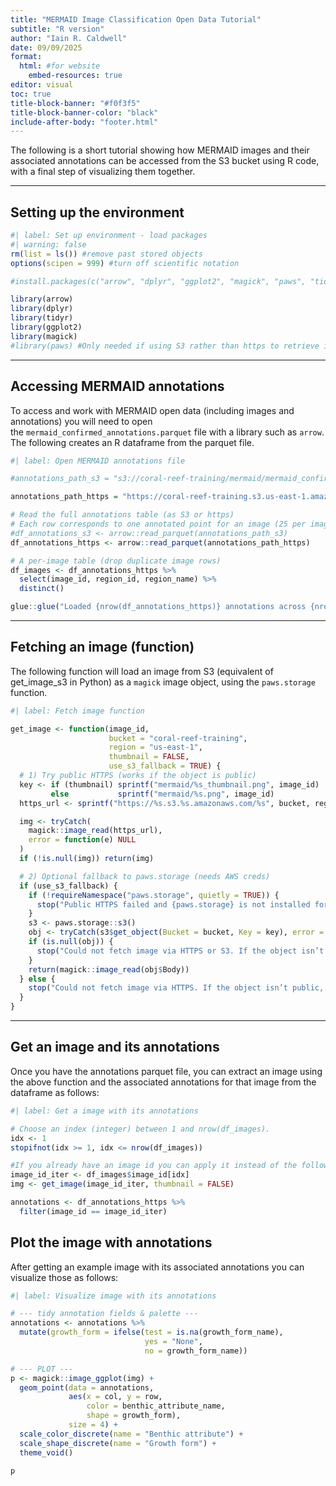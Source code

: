 ```yaml
---
title: "MERMAID Image Classification Open Data Tutorial"
subtitle: "R version"
author: "Iain R. Caldwell"
date: 09/09/2025
format: 
  html: #for website
    embed-resources: true
editor: visual
toc: true
title-block-banner: "#f0f3f5"
title-block-banner-color: "black"
include-after-body: "footer.html"
---
```


The following is a short tutorial showing how MERMAID images and their associated annotations can be accessed from the S3 bucket using R code, with a final step of visualizing them together.

------------------------------------------------------------------------

## Setting up the environment

```r
#| label: Set up environment - load packages
#| warning: false
rm(list = ls()) #remove past stored objects
options(scipen = 999) #turn off scientific notation

#install.packages(c("arrow", "dplyr", "ggplot2", "magick", "paws", "tidyr"))

library(arrow)
library(dplyr)
library(tidyr)
library(ggplot2)
library(magick)
#library(paws) #Only needed if using S3 rather than https to retrieve image
```

------------------------------------------------------------------------

## Accessing MERMAID annotations

To access and work with MERMAID open data (including images and annotations) you will need to open the `mermaid_confirmed_annotations.parquet` file with a library such as `arrow`. The following creates an R dataframe from the parquet file.

```r
#| label: Open MERMAID annotations file

#annotations_path_s3 = "s3://coral-reef-training/mermaid/mermaid_confirmed_annotations.parquet" # Location of the annotations file (S3)

annotations_path_https = "https://coral-reef-training.s3.us-east-1.amazonaws.com/mermaid/mermaid_confirmed_annotations.parquet" # Location of the annotations file (https)

# Read the full annotations table (as S3 or https)
# Each row corresponds to one annotated point for an image (25 per image)
#df_annotations_s3 <- arrow::read_parquet(annotations_path_s3)
df_annotations_https <- arrow::read_parquet(annotations_path_https)

# A per-image table (drop duplicate image rows)
df_images <- df_annotations_https %>%
  select(image_id, region_id, region_name) %>% 
  distinct()

glue::glue("Loaded {nrow(df_annotations_https)} annotations across {nrow(df_images)} images from {length(unique(df_images$region_id))} unique geographic realms.")

```

------------------------------------------------------------------------

## Fetching an image (function)

The following function will load an image from S3 (equivalent of get_image_s3 in Python) as a `magick` image object, using the `paws.storage` function.

```r
#| label: Fetch image function

get_image <- function(image_id,
                      bucket = "coral-reef-training",
                      region = "us-east-1",
                      thumbnail = FALSE,
                      use_s3_fallback = TRUE) {
  # 1) Try public HTTPS (works if the object is public)
  key <- if (thumbnail) sprintf("mermaid/%s_thumbnail.png", image_id)
         else           sprintf("mermaid/%s.png", image_id)
  https_url <- sprintf("https://%s.s3.%s.amazonaws.com/%s", bucket, region, key)

  img <- tryCatch(
    magick::image_read(https_url),
    error = function(e) NULL
  )
  if (!is.null(img)) return(img)

  # 2) Optional fallback to paws.storage (needs AWS creds)
  if (use_s3_fallback) {
    if (!requireNamespace("paws.storage", quietly = TRUE)) {
      stop("Public HTTPS failed and {paws.storage} is not installed for S3 fallback.")
    }
    s3 <- paws.storage::s3()
    obj <- tryCatch(s3$get_object(Bucket = bucket, Key = key), error = function(e) NULL)
    if (is.null(obj)) {
      stop("Could not fetch image via HTTPS or S3. If the object isn’t public, configure AWS credentials.")
    }
    return(magick::image_read(obj$Body))
  } else {
    stop("Could not fetch image via HTTPS. If the object isn’t public, enable S3 fallback and configure AWS credentials.")
  }
}

```

------------------------------------------------------------------------

## Get an image and its annotations

Once you have the annotations parquet file, you can extract an image using the above function and the associated annotations for that image from the dataframe as follows:

```r
#| label: Get a image with its annotations

# Choose an index (integer) between 1 and nrow(df_images).
idx <- 1
stopifnot(idx >= 1, idx <= nrow(df_images))

#If you already have an image id you can apply it instead of the following line:
image_id_iter <- df_images$image_id[idx]
img <- get_image(image_id_iter, thumbnail = FALSE)

annotations <- df_annotations_https %>%
  filter(image_id == image_id_iter)
```

## Plot the image with annotations

After getting an example image with its associated annotations you can visualize those as follows:

```r
#| label: Visualize image with its annotations

# --- tidy annotation fields & palette ---
annotations <- annotations %>%
  mutate(growth_form = ifelse(test = is.na(growth_form_name),
                              yes = "None",
                              no = growth_form_name))

# --- PLOT ---
p <- magick::image_ggplot(img) +
  geom_point(data = annotations,
             aes(x = col, y = row,
                 color = benthic_attribute_name,
                 shape = growth_form),
             size = 4) +
  scale_color_discrete(name = "Benthic attribute") +
  scale_shape_discrete(name = "Growth form") +
  theme_void()

p


```

## 
